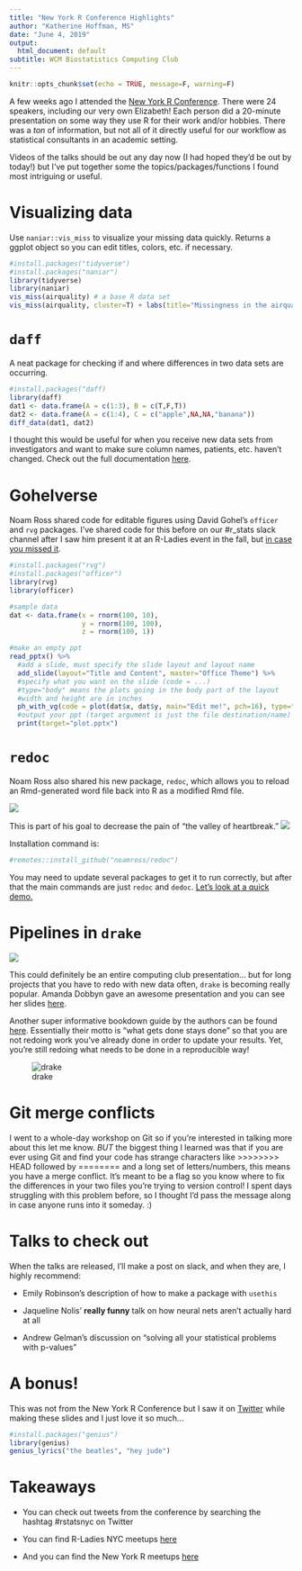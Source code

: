 ```yaml
---
title: "New York R Conference Highlights"
author: "Katherine Hoffman, MS"
date: "June 4, 2019"
output:
  html_document: default
subtitle: WCM Biostatistics Computing Club
---
```


```r
knitr::opts_chunk$set(echo = TRUE, message=F, warning=F)
```

A few weeks ago I attended the [New York R Conference](https://www.rstats.nyc/). There were 24 speakers, including our very own Elizabeth! Each person did a 20-minute presentation on some way they use R for their work and/or hobbies. There was a *ton* of information, but not all of it directly useful for our workflow as statistical consultants in an academic setting.

Videos of the talks should be out any day now (I had hoped they'd be out by today!) but I've put together some the topics/packages/functions I found most intriguing or useful.

# Visualizing data

Use `naniar::vis_miss` to visualize your missing data quickly. Returns a ggplot object so you can edit titles, colors, etc. if necessary. 

```r
#install.packages("tidyverse")
#install.packages("naniar")
library(tidyverse)
library(naniar)
vis_miss(airquality) # a base R data set
vis_miss(airquality, cluster=T) + labs(title="Missingness in the airquality data set")
```

# `daff`

A neat package for checking if and where differences in two data sets are occurring.

```r
#install.packages("daff)
library(daff)
dat1 <- data.frame(A = c(1:3), B = c(T,F,T))
dat2 <- data.frame(A = c(1:4), C = c("apple",NA,NA,"banana"))
diff_data(dat1, dat2)
```

I thought this would be useful for when you receive new data sets from investigators and want to make sure column names, patients, etc. haven't changed. Check out the full documentation [here](https://github.com/edwindj/daff).

# Gohelverse

Noam Ross shared code for editable figures using David Gohel's `officer` and `rvg` packages. I've shared code for this before on our #r_stats slack channel after I saw him present it at an R-Ladies event in the fall, but [in case you missed it](https://github.com/hoffmakl/reporting/blob/master/vg.R).

```r
#install.packages("rvg")
#install.packages("officer")
library(rvg)
library(officer)

#sample data
dat <- data.frame(x = rnorm(100, 10),
                  y = rnorm(100, 100),
                  z = rnorm(100, 1))

#make an empty ppt
read_pptx() %>% 
  #add a slide, must specify the slide layout and layout name
  add_slide(layout="Title and Content", master="Office Theme") %>%
  #specify what you want on the slide (code = ...)
  #type="body" means the plots going in the body part of the layout
  #width and height are in inches
  ph_with_vg(code = plot(dat$x, dat$y, main="Edit me!", pch=16), type="body", width=6, height=4) %>%
  #output your ppt (target argument is just the file destination/name)
  print(target="plot.pptx")
```

# `redoc`

Noam Ross also shared his new package, `redoc`, which allows you to reload an Rmd-generated word file back into R as a modified Rmd file.

![](redoc.png)


This is part of his goal to decrease the pain of "the valley of heartbreak." ![](valleyofheartbreak.jpg)

Installation command is:

```r
#remotes::install_github("noamross/redoc")
```

You may need to update several packages to get it to run correctly, but after that the main commands are just `redoc` and `dedoc`. [Let's look at a quick demo.](https://github.com/hoffmakl/nyr-conf-comp-club/blob/master/redoc_example.Rmd)

# Pipelines in `drake`

![](drake.jpg)

This could definitely be an entire computing club presentation... but for long projects that you have to redo with new data often, `drake` is becoming really popular. Amanda Dobbyn gave an awesome presentation and you can see her slides [here](https://aedobbyn.github.io/nyr-2019/#1).

Another super informative bookdown guide by the authors can be found [here](https://ropenscilabs.github.io/drake-manual/).
Essentially their motto is "what gets done stays done" so that you are not redoing work you've already done in order to update your results. Yet, you're still redoing what needs to be done in a reproducible way!

![drake](drake_pipeline.png)

# Git merge conflicts

I went to a whole-day workshop on Git so if you're interested in talking more about this let me know. *BUT* the biggest thing I learned was that if you are ever using Git and find your code has strange characters like >>>>>>>> HEAD followed by ======== and a long set of letters/numbers, this means you have a merge conflict. It's meant to be a flag so you know where to fix the differences in your two files you're trying to version control! I spent days struggling with this problem before, so I thought I'd pass the message along in case anyone runs into it someday. :)

# Talks to check out

When the talks are released, I'll make a post on slack, and when they are, I highly recommend:

- Emily Robinson's description of how to make a package with `usethis`

- Jaqueline Nolis' **really funny** talk on how neural nets aren't actually hard at all

- Andrew Gelman's discussion on "solving all your statistical problems with p-values"

# A bonus!

This was not from the New York R Conference but I saw it on [Twitter](https://twitter.com/OppenheimerEvan/status/1132092898760114184) while making these slides and I just love it so much...

```r
#install.packages("genius")
library(genius)
genius_lyrics("the beatles", "hey jude")
```

# Takeaways

- You can check out tweets from the conference by searching the hashtag #rstatsnyc on Twitter

- You can find R-Ladies NYC meetups [here](https://www.meetup.com/rladies-newyork/)

- And you can find the New York R meetups [here](https://www.meetup.com/nyhackr/)

